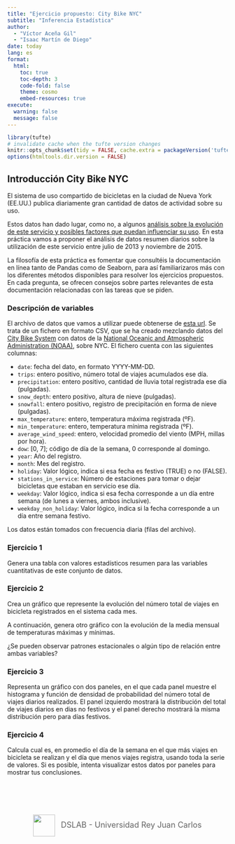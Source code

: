```yaml
---
title: "Ejercicio propuesto: City Bike NYC"
subtitle: "Inferencia Estadística"
author: 
  - "Víctor Aceña Gil"
  - "Isaac Martín de Diego"
date: today
lang: es
format: 
  html:
    toc: true
    toc-depth: 3
    code-fold: false
    theme: cosmo
    embed-resources: true
execute:
  warning: false
  message: false
---
```


```r
library(tufte)
# invalidate cache when the tufte version changes
knitr::opts_chunk$set(tidy = FALSE, cache.extra = packageVersion('tufte'))
options(htmltools.dir.version = FALSE)
```

## Introducción City Bike NYC

El sistema de uso compartido de bicicletas en la ciudad de Nueva York (EE.UU.) publica diariamente gran cantidad de datos de actividad sobre su uso.

Estos datos han dado lugar, como no, a algunos [análisis sobre la evolución de este servicio y posibles factores que puedan influenciar su uso](http://toddwschneider.com/posts/a-tale-of-twenty-two-million-citi-bikes-analyzing-the-nyc-bike-share-system/). En esta práctica vamos a proponer el análisis de datos resumen diarios sobre la utilización de este servicio entre julio de 2013 y noviembre de 2015.

La filosofía de esta práctica es fomentar que consultéis la documentación en línea tanto de Pandas como de Seaborn, para así familiarizaros más con los diferentes métodos disponibles para resolver los ejercicios propuestos. En cada pregunta, se ofrecen consejos sobre partes relevantes de esta documentación relacionadas con las tareas que se piden.

### Descripción de variables

El archivo de datos que vamos a utilizar puede obtenerse de [esta url](https://raw.githubusercontent.com/toddwschneider/nyc-citibike-data/master/data/daily_citi_bike_trip_counts_and_weather.csv). Se trata de un fichero en formato CSV, que se ha creado mezclando datos del [City Bike System](https://www.citibikenyc.com/system-data) con datos de la [National Oceanic and Atmospheric Administration (NOAA)](https://www.ncdc.noaa.gov/cdo-web/datasets/GHCND/stations/GHCND:USW00094728/detail), sobre NYC. El fichero cuenta con las siguientes columnas:

+ `date`: fecha del dato, en formato YYYY-MM-DD.
+ `trips`: entero positivo, número total de viajes acumulados ese día.
+ `precipitation`: entero positivo, cantidad de lluvia total registrada ese día (pulgadas).
+ `snow_depth`: entero positivo, altura de nieve (pulgadas).
+ `snowfall`: entero positivo, registro de precipitación en forma de nieve (pulgadas).
+ `max_temperature`: entero, temperatura máxima registrada (ºF).
+ `min_temperature`: entero, temperatura mínima registrada (ºF).
+ `average_wind_speed`: entero, velocidad promedio del viento (MPH, millas por hora).
+ `dow`: [0, 7]; código de día de la semana, 0 corresponde al domingo.
+ `year`: Año del registro.
+ `month`: Mes del registro.
+ `holiday`: Valor lógico, indica si esa fecha es festivo (TRUE) o no (FALSE).
+ `stations_in_service`: Número de estaciones para tomar o dejar bicicletas que estaban en servicio ese día.
+ `weekday`: Valor lógico, indica si esa fecha corresponde a un día entre semana (de lunes a viernes, ambos inclusive).
+ `weekday_non_holiday`: Valor lógico, indica si la fecha corresponde a un día entre semana festivo.

Los datos están tomados con frecuencia diaria (filas del archivo).

### Ejercicio 1

Genera una tabla con valores estadísticos resumen para las variables cuantitativas de este
conjunto de datos.

### Ejercicio 2

Crea un gráfico que represente la evolución del número total de viajes en bicicleta registrados
en el sistema cada mes.

A continuación, genera otro gráfico con la evolución de la media mensual de temperaturas
máximas y mínimas.

¿Se pueden observar patrones estacionales o algún tipo de relación entre ambas variables?

### Ejercicio 3

Representa un gráfico con dos paneles, en el que cada panel muestre el histograma y
función de densidad de probabilidad del número total de viajes diarios realizados. El panel
izquierdo mostrará la distribución del total de viajes diarios en dias no festivos y el
panel derecho mostrará la misma distribución pero para días festivos.

### Ejercicio 4

Calcula cual es, en promedio el día de la semana en el que más viajes en bicicleta
se realizan y el día que menos viajes registra, usando toda la serie de valores. Si es
posible, intenta visualizar estos datos por paneles para mostrar tus conclusiones.

<div style="text-align: center; margin-top: 50px; padding: 20px; font-size: 18px; color: #666;">
<img src="../../images/DSLab_logo_2.png" width="50px" style="vertical-align: middle; margin-right: 8px;">
DSLAB - Universidad Rey Juan Carlos
</div>